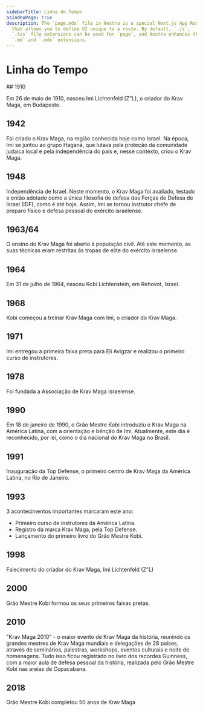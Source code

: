 ```yaml
---
sidebarTitle: Linha do Tempo
asIndexPage: true
description: The `page.mdx` file in Nextra is a special Next.js App Router convention file
  that allows you to define UI unique to a route. By default, `.js`, `.jsx`, or
  `.tsx` file extensions can be used for `page`, and Nextra enhances them with
  `.md` and `.mdx` extensions.
---
```



# Linha do Tempo

<Steps>
## 1910

Em 26 de maio de 1910, nasceu Imi Lichtenfeld (Z”L), o criador do Krav Maga, em Budapeste.

## 1942

Foi criado o Krav Maga, na região conhecida hoje como Israel.
Na época, Imi se juntou ao grupo Haganá, que lutava pela proteção da comunidade judaica local e pela independência do país e, nesse contexto, criou o Krav Maga.

## 1948

Independência de Israel. Neste momento, o Krav Maga foi avaliado, testado e então adotado como a única filosofia de defesa das Forças de Defesa de Israel (IDF), como é até hoje. Assim, Imi se tornou instrutor chefe de preparo físico e defesa pessoal do exército israelense.

## 1963/64

O ensino do Krav Maga foi aberto à população civil. Até este momento, as suas técnicas eram restritas às tropas de elite do exército israelense.

## 1964

Em 31 de julho de 1964, nasceu Kobi Lichtenstein, em Rehovot, Israel.

## 1968

Kobi começou a treinar Krav Maga com Imi, o criador do Krav Maga.

## 1971

Imi entregou a primeira faixa preta para Eli Avigzar e realizou o primeiro curso de instrutores.

## 1978

Foi fundada a Associação de Krav Maga Israelense.

## 1990

Em 18 de janeiro de 1990, o Grão Mestre Kobi introduziu o Krav Maga na América Latina, com a orientação e bênção de Imi. Atualmente, este dia é reconhecido, por lei, como o dia nacional do Krav Maga no Brasil.

## 1991

Inauguração da Top Defense, o primeiro centro de Krav Maga da América Latina, no Rio de Janeiro.

## 1993

3 acontecimentos importantes marcaram este ano:

- Primeiro curso de instrutores da América Latina.
- Registro da marca Krav Maga, pela Top Defense.
- Lançamento do primeiro livro do Grão Mestre Kobi.

## 1998

Falecimento do criador do Krav Maga, Imi Lichtenfeld (Z”L)

## 2000

Grão Mestre Kobi formou os seus primeiros faixas pretas.

## 2010

"Krav Maga 2010" - o maior evento de Krav Maga da história, reunindo os grandes mestres de Krav Maga mundiais e delegações de 28 países, através de seminários, palestras, workshops, eventos culturais e noite de homenagens. Tudo isso ficou registrado no livro dos recordes Guinness, com a maior aula de defesa pessoal da história, realizada pelo Grão Mestre Kobi nas areias de Copacabana.

## 2018

Grão Mestre Kobi completou 50 anos de Krav Maga

</Steps>
